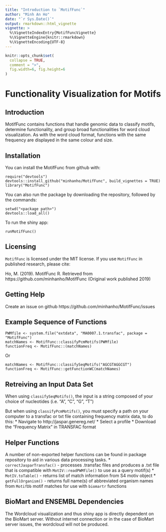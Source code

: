 ```yaml
---
title: "Introduction to `MotifFunc`"
author: "Minh An Ho"
date: "`r Sys.Date()`"
output: rmarkdown::html_vignette
vignette: >
  %\VignetteIndexEntry{MotifFuncVignette}
  %\VignetteEngine{knitr::rmarkdown}
  %\VignetteEncoding{UTF-8}
---
```


```r
knitr::opts_chunk$set(
  collapse = TRUE,
  comment = ">",
  fig.width=6, fig.height=6
)
```

# Functionality Visualization for Motifs

## Introduction

MotifFunc contains functions that handle genomic data to classify motifs, determine functionality, and group broad functionalities for word cloud visualization. As with the word cloud format, functions with the same frequency are displayed in the same colour and size.

## Installation

You can install the MotifFunc from github with:

``` 
require("devtools")
devtools::install_github("minhanho/MotifFunc", build_vignettes = TRUE)
library("MotifFunc")
```

You can also run the package by downloading the repository, followed by the commands:
``` 
setwd("<package path>")
devtools::load_all()
``` 

To run the shiny app:

``` 
runMotifFunc()
``` 

## Licensing 
`MotifFunc` is licensed under the MIT license. If you use `MotifFunc` in published research, please cite:

Ho, M. (2019). MotifFunc R. Retrieved from https://github.com/minhanho/MotifFunc (Original work published 2019)

## Getting Help
Create an issue on github https://github.com/minhanho/MotifFunc/issues


## Example Sequence of Functions
```
PWMfile <- system.file("extdata", "MA0007.1.transfac", package = "MotifFunc")
matchNames <- MotifFunc::classifyPcmMotifs(PWMfile)
functionFreq <- MotifFunc::(matchNames)
```
Or

```
matchNames <- MotifFunc::classifySeqMotifs("AGCGTAGGCGT")
functionFreq <- MotifFunc::getFunctionWC(matchNames)
```

## Retreiving an Input Data Set
When using `classifySeqMotifs()`, the input is a string composed of your choice of nucleotides (i.e. "A", "C", "G", "T")

But when using `classifyPcmMotifs()`, you must specify a path on your computer to a transfac or txt file containing frequency matrix data, to do this:
* Navigate to http://jaspar.genereg.net/
* Select a profile
* Download the "Frequency Matrix" in TRANSFAC format

## Helper Functions
A number of non-exported helper functions can be found in package repository to aid in various data processing tasks.
* `correctJasparTransfac()` - processes .transfac files and produces a .txt file that is compatible with `MotIV::readPWMfile()` to use as a query motif(s)
* `MotIV.toTable()` - returns list of match information from S4 motiv object
* `getFullOrganism()` - returns full name(s) of abbreviated organism names from `MotifDb` motif matches for use with `biomartr` functions

## BioMart and ENSEMBL Dependencies

The Wordcloud visualization and thus shiny app is directly dependent on the BioMart server. Without internet connection or in the case of BioMart server issues, the wordcloud will not be produced.
